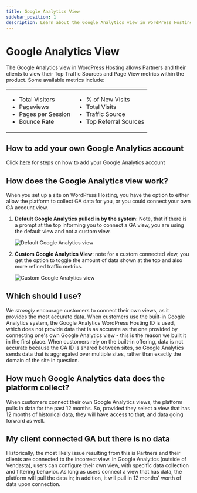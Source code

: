 ```yaml
---
title: Google Analytics View
sidebar_position: 1
description: Learn about the Google Analytics view in WordPress Hosting and how it allows Partners and their clients to view their Top Traffic Sources and Page View metrics.
---
```


# Google Analytics View

The Google Analytics view in WordPress Hosting allows Partners and their clients to view their Top Traffic Sources and Page View metrics within the product. Some available metrics include:

| | |
|---|---|
|<ul><li>Total Visitors</li><li>Pageviews</li><li>Pages per Session</li><li>Bounce Rate</li></ul>|<ul><li>% of New Visits</li><li>Total Visits</li><li>Traffic Source</li><li>Top Referral Sources</li></ul>|

## How to add your own Google Analytics account

Click [here](/docs/analytics/add-your-own-analytics-account) for steps on how to add your Google Analytics account

## How does the Google Analytics view work?

When you set up a site on WordPress Hosting, you have the option to either allow the platform to collect GA data for you, or you could connect your own GA account view.

1. **Default Google Analytics pulled in by the system**: Note, that if there is a prompt at the top informing you to connect a GA view, you are using the default view and not a custom view.
   
   ![Default Google Analytics view](./img/website-analytics/default-google-analytics.jpg)

2. **Custom Google Analytics View**: note for a custom connected view, you get the option to toggle the amount of data shown at the top and also more refined traffic metrics.
   
   ![Custom Google Analytics view](./img/website-analytics/custom-google-analytics.jpg)

## Which should I use?

We *strongly* encourage customers to connect their own views, as it provides the most accurate data. When customers use the built-in Google Analytics system, the Google Analytics WordPress Hosting ID is used, which does not provide data that is as accurate as the one provided by connecting one's own Google Analytics view - this is the reason we built it in the first place. When customers rely on the built-in offering, data is not accurate because the GA ID is shared between sites, so Google Analytics sends data that is aggregated over multiple sites, rather than exactly the domain of the site in question.

## How much Google Analytics data does the platform collect?

When customers connect their own Google Analytics views, the platform pulls in data for the past 12 months. So, provided they select a view that has 12 months of historical data, they will have access to that, and data going forward as well.

## My client connected GA but there is no data

Historically, the most likely issue resulting from this is Partners and their clients are connected to the incorrect view. In Google Analytics (outside of Vendasta), users can configure their own view, with specific data collection and filtering behavior. As long as users connect a view that has data, the platform will pull the data in; in addition, it will pull in 12 months' worth of data upon connection.